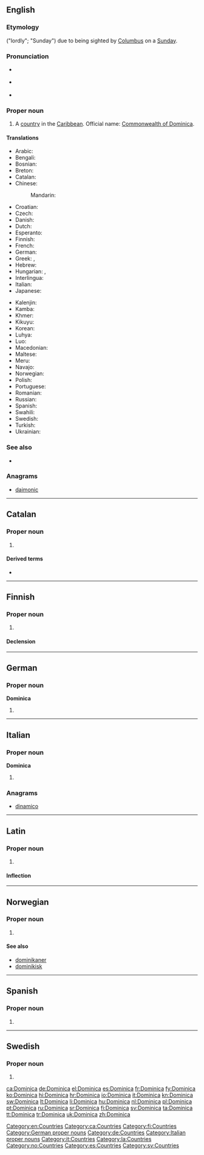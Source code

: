 ==English==
{{wikipedia}}

===Etymology===
{{etyl|la}} {{term|dominica}} ("lordly"; "Sunday") due to being sighted by [[Columbus]] on a [[Sunday]].

===Pronunciation===
* {{a|UK}} {{IPA|/dɒm.ɪˈniː.kə/|/dəˈmɪn.ɪ.kə/}}
* {{a|US}} {{IPA|/dəˈmɪn.ɪ.kə/|/dɑ.mɪˈniː.kə/}}
* {{audio|en-us-Dominica.ogg|Audio (US)}}

===Proper noun===
{{en-proper noun}}

# A [[country]] in the [[Caribbean]]. Official name: [[Commonwealth of Dominica]].

====Translations====
{{trans-top|Commonwealth of Dominica}}
* Arabic: {{t|ar|دومينيكا|f|tr=duminika|sc=Arab}}
* Bengali: {{t-|bn|ডোমিনিকা}}
* Bosnian: {{t-|bs|Dominika|f}}
* Breton: {{t|br|Dominica}}
* Catalan: {{t|ca|Dominica}}
* Chinese:
*: Mandarin: {{t-|cmn|多米尼加|tr=Duōmǐníjiā|sc=Hani}}
* Croatian: {{t+|hr|Dominika|f}}
* Czech: {{t-|cs|Dominika|f}}
* Danish: {{t-|da|Dominica}}
* Dutch: {{t+|nl|Dominica}}
* Esperanto: {{t|eo|Dominiko}}
* Finnish: {{t+|fi|Dominica}}
* French: {{t+|fr|Dominique}}
* German: {{t+|de|Dominica}}
* Greek: {{t|el|Ντομίνικα|tr=Domínika|sc=Grek}}, {{t|el|Δομίνικα|tr=Domínika|sc=Grek}}
* Hebrew: {{t|he|דומיניקה|f|tr=dominiqa|sc=Hebr}}
* Hungarian: {{t+|hu|Dominikai Közösség}}, {{t+|hu|Dominika}}
* Interlingua: {{t|ia|Dominica}}
* Italian: {{t+|it|Dominica}}
* Japanese: {{t-|ja|ドミニカ|tr=Dominika}}
{{trans-mid}}
* Kalenjin: {{tø|kln|Dominika}}
* Kamba: {{tø|kam|Dominika}}
* Khmer: {{t|km|ដូមីនីក|tr=do mi nik|sc=Khmr}}
* Kikuyu: {{tø|ki|Dominika}}
* Korean: {{t|ko|도미니카|tr=Dominika|sc=Kore}}
* Luhya: {{tø|luy|Dominika}}
* Luo: {{tø|luo|Dominika}}
* Macedonian: {{t+|mk|Доминика|f|tr=Domínika}}
* Maltese: {{t-|mt|Dominika|xs=Maltese}}
* Meru: {{tø|mer|Dominika}}
* Navajo: {{tø|nv|Damóo bikéyah}}
* Norwegian: {{t-|no|Dominica}}
* Polish: {{t+|pl|Dominika}}
* Portuguese: {{t|pt|Domínica|f}}
* Romanian: {{t-|ro|Dominica|f}}
* Russian: {{t+|ru|Доминика|f|tr=Dominíka}}
* Spanish: {{t+|es|Dominica|f}}
* Swahili: {{t+|sw|Dominika|xs=Swahili}}
* Swedish: {{t+|sv|Dominica}}
* Turkish: {{t+|tr|Dominika}}
* Ukrainian: {{t|uk|Домініка|f|tr=Dominíka|sc=Cyrl}}
{{trans-bottom}}

===See also===
* {{list|en|countries of North America}}

===Anagrams===
* [[daimonic#English|daimonic]]

[[Category:en:Countries]]

----

==Catalan==
{{wikipedia|lang=ca}}

===Proper noun===
{{ca-proper noun|f}}

# {{l|en|Dominica}}

====Derived terms====
* {{l|ca|dominiquès}}

[[Category:ca:Countries]]

----

==Finnish==
{{wikipedia|lang=fi}}

===Proper noun===
{{fi-proper noun}}

# {{l|en|Dominica}}

====Declension====
{{fi-decl-kulkija|Dominic|nopl=1}}

[[Category:fi:Countries]]

----

==German==
{{wikipedia|lang=de}}

===Proper noun===
'''Dominica''' {{n}}

# {{l|en|Dominica}}

[[Category:German proper nouns]]
[[Category:de:Countries]]

----

==Italian==
{{wikipedia|lang=it}}

===Proper noun===
'''Dominica''' {{f}}

# {{l|en|Dominica}}

===Anagrams===
* [[dinamico#Italian|dinamico]]

[[Category:Italian proper nouns]]
[[Category:it:Countries]]

----

==Latin==

===Proper noun===
{{la-proper noun|Dominica|Dominicae|Dominicae|f|first}}

# {{l|en|Dominica}}

====Inflection====
{{la-decl-1st-loc|Dominic}}

[[Category:la:Countries]]

----

==Norwegian==

===Proper noun===
{{head|no|proper noun}}

# {{l|en|Dominica}}

====See also====
* [[dominikaner]]
* [[dominikisk]]

[[Category:no:Countries]]

----

==Spanish==
{{wikipedia|lang=es}}

===Proper noun===
{{es-proper noun|f}}

# {{l|en|Dominica}}

[[Category:es:Countries]]

----

==Swedish==

===Proper noun===
{{head|sv|proper noun}}

# {{l|en|Dominica}}

[[Category:sv:Countries]]

[[ca:Dominica]]
[[de:Dominica]]
[[el:Dominica]]
[[es:Dominica]]
[[fr:Dominica]]
[[fy:Dominica]]
[[ko:Dominica]]
[[hi:Dominica]]
[[hr:Dominica]]
[[io:Dominica]]
[[it:Dominica]]
[[kn:Dominica]]
[[sw:Dominica]]
[[lt:Dominica]]
[[li:Dominica]]
[[hu:Dominica]]
[[nl:Dominica]]
[[pl:Dominica]]
[[pt:Dominica]]
[[ru:Dominica]]
[[sr:Dominica]]
[[fi:Dominica]]
[[sv:Dominica]]
[[ta:Dominica]]
[[tt:Dominica]]
[[tr:Dominica]]
[[uk:Dominica]]
[[zh:Dominica]]